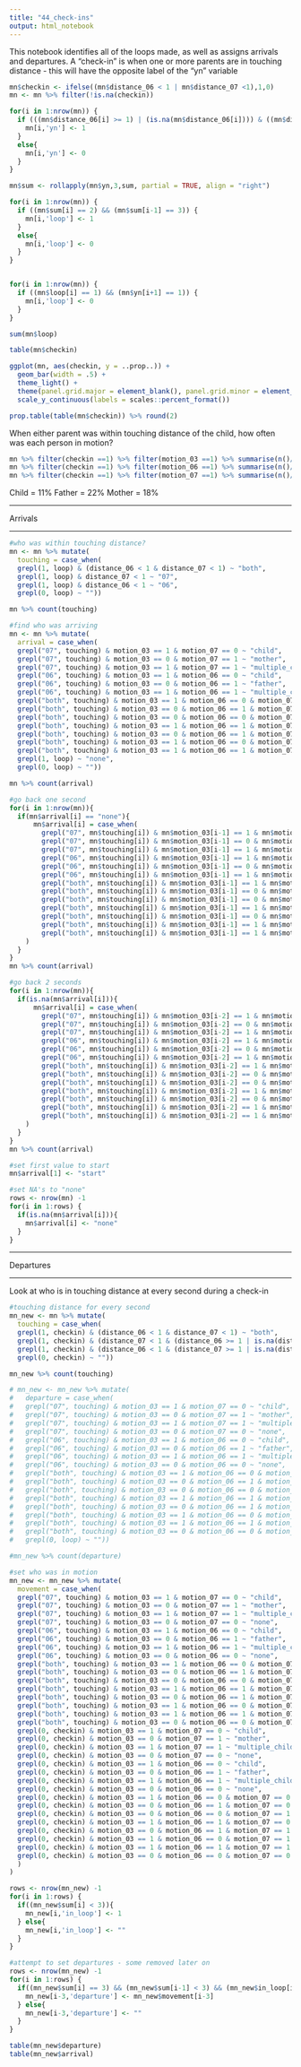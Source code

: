 ```yaml
---
title: "44_check-ins"
output: html_notebook
---
```


This notebook identifies all of the loops made, as well as assigns arrivals and departures. 
A "check-in" is when one or more parents are in touching distance - this will have the opposite label of the "yn" variable

```r
mn$checkin <- ifelse((mn$distance_06 < 1 | mn$distance_07 <1),1,0)
mn <- mn %>% filter(!is.na(checkin))
```

```r
for(i in 1:nrow(mn)) {
  if (((mn$distance_06[i] >= 1) | (is.na(mn$distance_06[i]))) & ((mn$distance_07[i] >= 1) | (is.na(mn$distance_07[i])))) {
    mn[i,'yn'] <- 1
  }
  else{
    mn[i,'yn'] <- 0
  }
}

```


```r
mn$sum <- rollapply(mn$yn,3,sum, partial = TRUE, align = "right")
```


```r

for(i in 1:nrow(mn)) {
  if ((mn$sum[i] == 2) && (mn$sum[i-1] == 3)) {
    mn[i,'loop'] <- 1
  }
  else{
    mn[i,'loop'] <- 0 
  }
}


for(i in 1:nrow(mn)) {
  if ((mn$loop[i] == 1) && (mn$yn[i+1] == 1)) {
    mn[i,'loop'] <- 0
  }
}
```

```r
sum(mn$loop)
```

```r
table(mn$checkin)
```

```r
ggplot(mn, aes(checkin, y = ..prop..)) +
  geom_bar(width = .5) +
  theme_light() +
  theme(panel.grid.major = element_blank(), panel.grid.minor = element_blank()) +
  scale_y_continuous(labels = scales::percent_format())
```

```r
prop.table(table(mn$checkin)) %>% round(2)
```

When either parent was within touching distance of the child, how often was each person in motion?

```r
mn %>% filter(checkin ==1) %>% filter(motion_03 ==1) %>% summarise(n()/nrow(mn %>% filter(checkin ==1)))
mn %>% filter(checkin ==1) %>% filter(motion_06 ==1) %>% summarise(n()/nrow(mn %>% filter(checkin ==1)))
mn %>% filter(checkin ==1) %>% filter(motion_07 ==1) %>% summarise(n()/nrow(mn %>% filter(checkin ==1)))
```

Child = 11%
Father = 22%
Mother = 18%



__________________________________________

Arrivals

__________________________________________

```r
#who was within touching distance?
mn <- mn %>% mutate(
  touching = case_when(
  grepl(1, loop) & (distance_06 < 1 & distance_07 < 1) ~ "both",
  grepl(1, loop) & distance_07 < 1 ~ "07",
  grepl(1, loop) & distance_06 < 1 ~ "06",
  grepl(0, loop) ~ ""))

mn %>% count(touching)
```

```r
#find who was arriving
mn <- mn %>% mutate(
  arrival = case_when(
  grepl("07", touching) & motion_03 == 1 & motion_07 == 0 ~ "child",
  grepl("07", touching) & motion_03 == 0 & motion_07 == 1 ~ "mother",
  grepl("07", touching) & motion_03 == 1 & motion_07 == 1 ~ "multiple_child",
  grepl("06", touching) & motion_03 == 1 & motion_06 == 0 ~ "child",
  grepl("06", touching) & motion_03 == 0 & motion_06 == 1 ~ "father",
  grepl("06", touching) & motion_03 == 1 & motion_06 == 1 ~ "multiple_child",
  grepl("both", touching) & motion_03 == 1 & motion_06 == 0 & motion_07 == 0 ~ "child",
  grepl("both", touching) & motion_03 == 0 & motion_06 == 1 & motion_07 == 0 ~ "father",
  grepl("both", touching) & motion_03 == 0 & motion_06 == 0 & motion_07 == 1 ~ "mother",
  grepl("both", touching) & motion_03 == 1 & motion_06 == 1 & motion_07 == 0 ~ "multiple_child",
  grepl("both", touching) & motion_03 == 0 & motion_06 == 1 & motion_07 == 1 ~ "multiple_parents",
  grepl("both", touching) & motion_03 == 1 & motion_06 == 0 & motion_07 == 1 ~ "multiple_child",
  grepl("both", touching) & motion_03 == 1 & motion_06 == 1 & motion_07 == 1 ~ "multiple_child",
  grepl(1, loop) ~ "none",
  grepl(0, loop) ~ ""))

mn %>% count(arrival)
```


```r
#go back one second
for(i in 1:nrow(mn)){
  if(mn$arrival[i] == "none"){
      mn$arrival[i] = case_when(
        grepl("07", mn$touching[i]) & mn$motion_03[i-1] == 1 & mn$motion_07[i-1] == 0 ~ "child",
        grepl("07", mn$touching[i]) & mn$motion_03[i-1] == 0 & mn$motion_07[i-1] == 1 ~ "mother",
        grepl("07", mn$touching[i]) & mn$motion_03[i-1] == 1 & mn$motion_07[i-1] == 1 ~ "multiple_child",
        grepl("06", mn$touching[i]) & mn$motion_03[i-1] == 1 & mn$motion_06[i-1] == 0 ~ "child",
        grepl("06", mn$touching[i]) & mn$motion_03[i-1] == 0 & mn$motion_06[i-1] == 1 ~ "father",
        grepl("06", mn$touching[i]) & mn$motion_03[i-1] == 1 & mn$motion_06[i-1] == 1 ~ "multiple_child",
        grepl("both", mn$touching[i]) & mn$motion_03[i-1] == 1 & mn$motion_06[i-1] == 0 & mn$motion_07[i-1] == 0 ~ "child",
        grepl("both", mn$touching[i]) & mn$motion_03[i-1] == 0 & mn$motion_06[i-1] == 1 & mn$motion_07[i-1] == 0 ~ "father",
        grepl("both", mn$touching[i]) & mn$motion_03[i-1] == 0 & mn$motion_06[i-1] == 0 & mn$motion_07[i-1] == 1 ~ "mother",
        grepl("both", mn$touching[i]) & mn$motion_03[i-1] == 1 & mn$motion_06[i-1] == 1 & mn$motion_07[i-1] == 0 ~ "multiple_child",
        grepl("both", mn$touching[i]) & mn$motion_03[i-1] == 0 & mn$motion_06[i-1] == 1 & mn$motion_07[i-1] == 1 ~ "multiple_parents",
        grepl("both", mn$touching[i]) & mn$motion_03[i-1] == 1 & mn$motion_06[i-1] == 0 & mn$motion_07[i-1] == 1 ~ "multiple_child",
        grepl("both", mn$touching[i]) & mn$motion_03[i-1] == 1 & mn$motion_06[i-1] == 1 & mn$motion_07[i-1] == 1 ~ "multiple_child"
    )
  }
}
mn %>% count(arrival)
```


```r
#go back 2 seconds
for(i in 1:nrow(mn)){
  if(is.na(mn$arrival[i])){
      mn$arrival[i] = case_when(
        grepl("07", mn$touching[i]) & mn$motion_03[i-2] == 1 & mn$motion_07[i-2] == 0 ~ "child",
        grepl("07", mn$touching[i]) & mn$motion_03[i-2] == 0 & mn$motion_07[i-2] == 1 ~ "mother",
        grepl("07", mn$touching[i]) & mn$motion_03[i-2] == 1 & mn$motion_07[i-2] == 1 ~ "multiple_child",
        grepl("06", mn$touching[i]) & mn$motion_03[i-2] == 1 & mn$motion_06[i-2] == 0 ~ "child",
        grepl("06", mn$touching[i]) & mn$motion_03[i-2] == 0 & mn$motion_06[i-2] == 1 ~ "father",
        grepl("06", mn$touching[i]) & mn$motion_03[i-2] == 1 & mn$motion_06[i-2] == 1 ~ "multiple_child",
        grepl("both", mn$touching[i]) & mn$motion_03[i-2] == 1 & mn$motion_06[i-2] == 0 & mn$motion_07[i-2] == 0 ~ "child",
        grepl("both", mn$touching[i]) & mn$motion_03[i-2] == 0 & mn$motion_06[i-2] == 1 & mn$motion_07[i-2] == 0 ~ "father",
        grepl("both", mn$touching[i]) & mn$motion_03[i-2] == 0 & mn$motion_06[i-2] == 0 & mn$motion_07[i-2] == 1 ~ "mother",
        grepl("both", mn$touching[i]) & mn$motion_03[i-2] == 1 & mn$motion_06[i-2] == 1 & mn$motion_07[i-2] == 0 ~ "multiple_child",
        grepl("both", mn$touching[i]) & mn$motion_03[i-2] == 0 & mn$motion_06[i-2] == 1 & mn$motion_07[i-2] == 1 ~ "multiple_parents",
        grepl("both", mn$touching[i]) & mn$motion_03[i-2] == 1 & mn$motion_06[i-2] == 0 & mn$motion_07[i-2] == 1 ~ "multiple_child",
        grepl("both", mn$touching[i]) & mn$motion_03[i-2] == 1 & mn$motion_06[i-2] == 1 & mn$motion_07[i-2] == 1 ~ "multiple_child"
    )
  }
}
mn %>% count(arrival)
```

```r
#set first value to start
mn$arrival[1] <- "start"
```


```r
#set NA's to "none"
rows <- nrow(mn) -1
for(i in 1:rows) {
  if(is.na(mn$arrival[i])){
    mn$arrival[i] <- "none"
  }
}
```



__________________________________________

Departures

__________________________________________

Look at who is in touching distance at every second during a check-in 
```r
#touching distance for every second
mn_new <- mn %>% mutate(
  touching = case_when(
  grepl(1, checkin) & (distance_06 < 1 & distance_07 < 1) ~ "both",
  grepl(1, checkin) & (distance_07 < 1 & (distance_06 >= 1 | is.na(distance_06))) ~ "07",
  grepl(1, checkin) & (distance_06 < 1 & (distance_07 >= 1 | is.na(distance_07))) ~ "06",
  grepl(0, checkin) ~ ""))

mn_new %>% count(touching)

```

```r
# mn_new <- mn_new %>% mutate(
#   departure = case_when(
#   grepl("07", touching) & motion_03 == 1 & motion_07 == 0 ~ "child",
#   grepl("07", touching) & motion_03 == 0 & motion_07 == 1 ~ "mother",
#   grepl("07", touching) & motion_03 == 1 & motion_07 == 1 ~ "multiple_child",
#   grepl("07", touching) & motion_03 == 0 & motion_07 == 0 ~ "none",
#   grepl("06", touching) & motion_03 == 1 & motion_06 == 0 ~ "child",
#   grepl("06", touching) & motion_03 == 0 & motion_06 == 1 ~ "father",
#   grepl("06", touching) & motion_03 == 1 & motion_06 == 1 ~ "multiple_child",
#   grepl("06", touching) & motion_03 == 0 & motion_06 == 0 ~ "none",
#   grepl("both", touching) & motion_03 == 1 & motion_06 == 0 & motion_07 == 0 ~ "child",
#   grepl("both", touching) & motion_03 == 0 & motion_06 == 1 & motion_07 == 0 ~ "father",
#   grepl("both", touching) & motion_03 == 0 & motion_06 == 0 & motion_07 == 1 ~ "mother",
#   grepl("both", touching) & motion_03 == 1 & motion_06 == 1 & motion_07 == 0 ~ "multiple_child",
#   grepl("both", touching) & motion_03 == 0 & motion_06 == 1 & motion_07 == 1 ~ "multiple_parents",
#   grepl("both", touching) & motion_03 == 1 & motion_06 == 0 & motion_07 == 1 ~ "multiple_child",
#   grepl("both", touching) & motion_03 == 1 & motion_06 == 1 & motion_07 == 1 ~ "multiple_child",
#   grepl("both", touching) & motion_03 == 0 & motion_06 == 0 & motion_07 == 0 ~ "none",
#   grepl(0, loop) ~ ""))

#mn_new %>% count(departure)
```


```r
#set who was in motion
mn_new <- mn_new %>% mutate(
  movement = case_when(
  grepl("07", touching) & motion_03 == 1 & motion_07 == 0 ~ "child",
  grepl("07", touching) & motion_03 == 0 & motion_07 == 1 ~ "mother",
  grepl("07", touching) & motion_03 == 1 & motion_07 == 1 ~ "multiple_child",
  grepl("07", touching) & motion_03 == 0 & motion_07 == 0 ~ "none",
  grepl("06", touching) & motion_03 == 1 & motion_06 == 0 ~ "child",
  grepl("06", touching) & motion_03 == 0 & motion_06 == 1 ~ "father",
  grepl("06", touching) & motion_03 == 1 & motion_06 == 1 ~ "multiple_child",
  grepl("06", touching) & motion_03 == 0 & motion_06 == 0 ~ "none",
  grepl("both", touching) & motion_03 == 1 & motion_06 == 0 & motion_07 == 0 ~ "child",
  grepl("both", touching) & motion_03 == 0 & motion_06 == 1 & motion_07 == 0 ~ "father",
  grepl("both", touching) & motion_03 == 0 & motion_06 == 0 & motion_07 == 1 ~ "mother",
  grepl("both", touching) & motion_03 == 1 & motion_06 == 1 & motion_07 == 0 ~ "multiple_child",
  grepl("both", touching) & motion_03 == 0 & motion_06 == 1 & motion_07 == 1 ~ "multiple_parents",
  grepl("both", touching) & motion_03 == 1 & motion_06 == 0 & motion_07 == 1 ~ "multiple_child",
  grepl("both", touching) & motion_03 == 1 & motion_06 == 1 & motion_07 == 1 ~ "multiple_child",
  grepl("both", touching) & motion_03 == 0 & motion_06 == 0 & motion_07 == 0 ~ "none",
  grepl(0, checkin) & motion_03 == 1 & motion_07 == 0 ~ "child",
  grepl(0, checkin) & motion_03 == 0 & motion_07 == 1 ~ "mother",
  grepl(0, checkin) & motion_03 == 1 & motion_07 == 1 ~ "multiple_child",
  grepl(0, checkin) & motion_03 == 0 & motion_07 == 0 ~ "none",
  grepl(0, checkin) & motion_03 == 1 & motion_06 == 0 ~ "child",
  grepl(0, checkin) & motion_03 == 0 & motion_06 == 1 ~ "father",
  grepl(0, checkin) & motion_03 == 1 & motion_06 == 1 ~ "multiple_child",
  grepl(0, checkin) & motion_03 == 0 & motion_06 == 0 ~ "none",
  grepl(0, checkin) & motion_03 == 1 & motion_06 == 0 & motion_07 == 0 ~ "child",
  grepl(0, checkin) & motion_03 == 0 & motion_06 == 1 & motion_07 == 0 ~ "father",
  grepl(0, checkin) & motion_03 == 0 & motion_06 == 0 & motion_07 == 1 ~ "mother",
  grepl(0, checkin) & motion_03 == 1 & motion_06 == 1 & motion_07 == 0 ~ "multiple_child",
  grepl(0, checkin) & motion_03 == 0 & motion_06 == 1 & motion_07 == 1 ~ "multiple_parents",
  grepl(0, checkin) & motion_03 == 1 & motion_06 == 0 & motion_07 == 1 ~ "multiple_child",
  grepl(0, checkin) & motion_03 == 1 & motion_06 == 1 & motion_07 == 1 ~ "multiple_child",
  grepl(0, checkin) & motion_03 == 0 & motion_06 == 0 & motion_07 == 0 ~ "none" 
  )
)
```




```r

rows <- nrow(mn_new) -1
for(i in 1:rows) {
  if((mn_new$sum[i] < 3)){
    mn_new[i,'in_loop'] <- 1
  } else{
    mn_new[i,'in_loop'] <- ""
  }
}

```


```r
#attempt to set departures - some removed later on
rows <- nrow(mn_new) -1
for(i in 1:rows) {
  if((mn_new$sum[i] == 3) && (mn_new$sum[i-1] < 3) && (mn_new$in_loop[i-4] == 1)){
    mn_new[i-3,'departure'] <- mn_new$movement[i-3]
  } else{
    mn_new[i-3,'departure'] <- ""
  }
}
```




```r
table(mn_new$departure)
table(mn_new$arrival)
```

